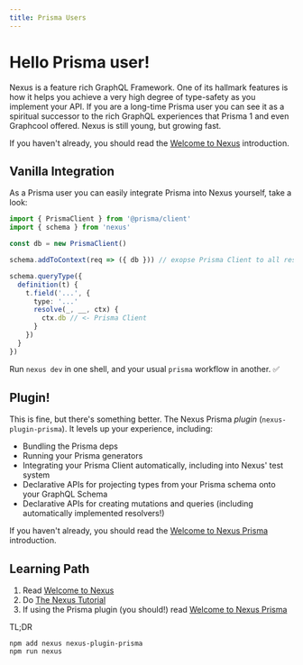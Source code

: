```yaml
---
title: Prisma Users
---
```


# Hello Prisma user!

Nexus is a feature rich GraphQL Framework. One of its hallmark features is how it helps you achieve a very high degree of type-safety as you implement your API. If you are a long-time Prisma user you can see it as a spiritual successor to the rich GraphQL experiences that Prisma 1 and even Graphcool offered. Nexus is still young, but growing fast.

If you haven't already, you should read the [Welcome to Nexus](/README) introduction.

## Vanilla Integration

As a Prisma user you can easily integrate Prisma into Nexus yourself, take a look:

```ts
import { PrismaClient } from '@prisma/client'
import { schema } from 'nexus'

const db = new PrismaClient()

schema.addToContext(req => ({ db })) // exopse Prisma Client to all resolvers

schema.queryType({
  definition(t) {
    t.field('...', {
      type: '...'
      resolve(_, __, ctx) {
        ctx.db // <- Prisma Client
      }
    })
  }
})
```

Run `nexus dev` in one shell, and your usual `prisma` workflow in another. ✅

## Plugin!

This is fine, but there's something better. The Nexus Prisma _plugin_ (`nexus-plugin-prisma`). It levels up your experience, including:

- Bundling the Prisma deps
- Running your Prisma generators
- Integrating your Prisma Client automatically, including into Nexus' test system
- Declarative APIs for projecting types from your Prisma schema onto your GraphQL Schema
- Declarative APIs for creating mutations and queries (including automatically implemented resolvers!)

If you haven't already, you should read the [Welcome to Nexus Prisma](/plugins/prisma) introduction.

## Learning Path

1. Read [Welcome to Nexus](/README)
2. Do [The Nexus Tutorial](/tutorial/introduction)
3. If using the Prisma plugin (you should!) read [Welcome to Nexus Prisma](/plugins/prisma)

TL;DR

```
npm add nexus nexus-plugin-prisma
npm run nexus
```

